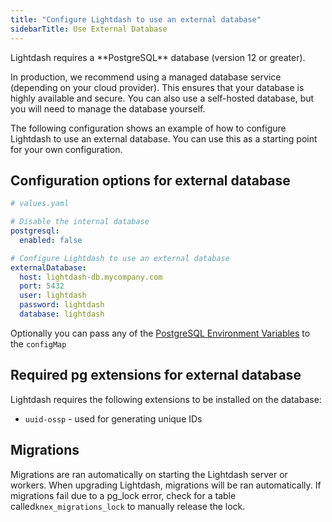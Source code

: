 ```yaml
---
title: "Configure Lightdash to use an external database"
sidebarTitle: Use External Database
---
```


<Info>
Lightdash requires a **PostgreSQL** database (version 12 or greater).
</Info>

In production, we recommend using a managed database service (depending on your cloud provider). This ensures that your database is highly available and secure. You can also use a self-hosted database, but you will need to manage the database yourself.

The following configuration shows an example of how to configure Lightdash to use an external database. You can use this as a starting point for your own configuration.

## Configuration options for external database

```yaml
# values.yaml

# Disable the internal database
postgresql:
  enabled: false

# Configure Lightdash to use an external database
externalDatabase:
  host: lightdash-db.mycompany.com
  port: 5432
  user: lightdash
  password: lightdash
  database: lightdash
```

Optionally you can pass any of the [PostgreSQL Environment Variables](https://www.postgresql.org/docs/current/libpq-envars.html) to the `configMap`

## Required pg extensions for external database

Lightdash requires the following extensions to be installed on the database:

* `uuid-ossp` \- used for generating unique IDs

## Migrations

Migrations are ran automatically on starting the Lightdash server or workers. When upgrading Lightdash, migrations will be ran automatically. If migrations fail due to a pg\_lock error, check for a table called`knex_migrations_lock` to manually release the lock.
